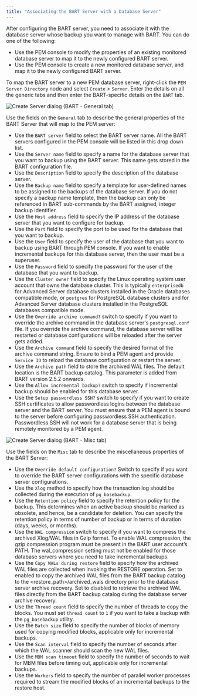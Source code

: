 ```yaml
---
title: "Associating the BART Server with a Database Server"
---
```


<div id="associating_bart_server_with_database_server" class="registered_link"></div>


After configuring the BART server, you need to associate it with the database server whose backup you want to manage with BART. You can do one of the following:

-   Use the PEM console to modify the properties of an existing monitored database server to map it to the newly configured BART server.
-   Use the PEM console to create a new monitored database server, and map it to the newly configured BART server.

To map the BART server to a new PEM database server, right-click the `PEM Server Directory` node and select `Create` &gt; `Server`. Enter the details on all the generic tabs and then enter the BART-specific details on the `BART` tab.

![Create Server dialog (BART - General tab)](../images/create_server_bart_general.png)

Use the fields on the `General` tab to describe the general properties of the BART Server that will map to the PEM server:

-   Use the `BART server` field to select the BART server name. All the BART servers configured in the PEM console will be listed in this drop down list.
-   Use the `Server name` field to specify a name for the database server that you want to backup using the BART server. This name gets stored in the BART configuration file.
-   Use the `Description` field to specify the description of the database server.
-   Use the `Backup name` field to specify a template for user-defined names to be assigned to the backups of the database server. If you do not specify a backup name template, then the backup can only be referenced in BART sub-commands by the BART assigned, integer backup identifier.
-   Use the `Host address` field to specify the IP address of the database server that you want to configure for backup.
-   Use the `Port` field to specify the port to be used for the database that you want to backup.
-   Use the `User` field to specify the user of the database that you want to backup using BART through PEM console. If you want to enable incremental backups for this database server, then the user must be a superuser.
-   Use the `Password` field to specify the password for the user of the database that you want to backup.
-   Use the `Cluster owner` field to specify the Linux operating system user account that owns the database cluster. This is typically `enterprisedb` for Advanced Server database clusters installed in the Oracle databases compatible mode, or `postgres` for PostgreSQL database clusters and for Advanced Server database clusters installed in the PostgreSQL databases compatible mode.
-   Use the `Override archive command?` switch to specify if you want to override the archive command in the database server's `postgresql.conf` file. If you override the archive command, the database server will be restarted or database configurations will be reloaded after the server gets added.
-   Use the `Archive command` field to specify the desired format of the archive command string. Ensure to bind a PEM agent and provide `Service ID` to reload the database configuration or restart the server.
-   Use the `Archive path` field to store the archived WAL files. The default location is the BART backup catalog. This parameter is added from BART version 2.5.2 onwards.
-   Use the `Allow incremental backup?` switch to specify if incremental backup should be enabled for this database server.
-   Use the `Setup passwordless SSH?` switch to specify if you want to create SSH certificates to allow passwordless logins between the database server and the BART server. You must ensure that a PEM agent is bound to the server before configuring passwordless SSH authentication. Passwordless SSH will not work for a database server that is being remotely monitored by a PEM agent.

![Create Server dialog (BART - Misc tab)](../images/create_server_bart_misc.png)

Use the fields on the `Misc` tab to describe the miscellaneous properties of the BART Server:

-   Use the `Override default configuration?` Switch to specify if you want to override the BART server configurations with the specific database server configurations.
-   Use the `Xlog` method to specify how the transaction log should be collected during the execution of `pg_basebackup`.
-   Use the `Retention policy` field to specify the retention policy for the backup. This determines when an active backup should be marked as obsolete, and hence, be a candidate for deletion. You can specify the retention policy in terms of number of backup or in terms of duration (days, weeks, or months).
-   Use the `WAL compression` switch to specify if you want to compress the archived Xlog/WAL files in Gzip format. To enable WAL compression, the gzip compression program must be present in the BART user account’s PATH. The wal\_compression setting must not be enabled for those database servers where you need to take incremental backups.
-   Use the `Copy WALs during restore` field to specify how the archived WAL files are collected when invoking the RESTORE operation. Set to enabled to copy the archived WAL files from the BART backup catalog to the &lt;restore\_path&gt;/archived\_wals directory prior to the database server archive recovery. Set to disabled to retrieve the archived WAL files directly from the BART backup catalog during the database server archive recovery.
-   Use the `Thread count` field to specify the number of threads to copy the blocks. You must set `thread count` to `1` if you want to take a backup with the `pg_basebackup` utility.
-   Use the `Batch size` field to specify the number of blocks of memory used for copying modified blocks, applicable only for incremental backups.
-   Use the `Scan interval` field to specify the number of seconds after which the WAL scanner should scan the new WAL files.
-   Use the `MBM scan timeout` field to specify the number of seconds to wait for MBM files before timing out, applicable only for incremental backups.
-   Use the `Workers` field to specify the number of parallel worker processes required to stream the modified blocks of an incremental backups to the restore host.

